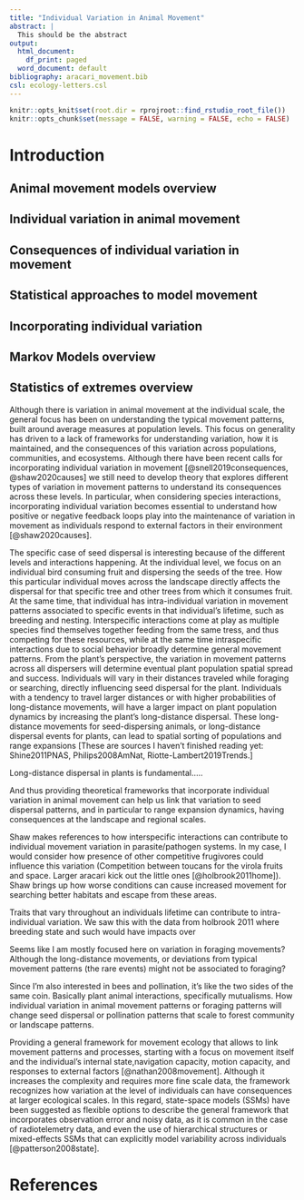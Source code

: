 ```yaml
---
title: "Individual Variation in Animal Movement"
abstract: |
  This should be the abstract
output:
  html_document:
    df_print: paged
  word_document: default
bibliography: aracari_movement.bib
csl: ecology-letters.csl
---
```


```r
knitr::opts_knit$set(root.dir = rprojroot::find_rstudio_root_file())
knitr::opts_chunk$set(message = FALSE, warning = FALSE, echo = FALSE)
```

<!-- For YAML -->
<!--   word_document: -->
<!--     reference_docx: paper_ref.docx -->

\newpage
# Introduction

## Animal movement models overview
## Individual variation in animal movement
## Consequences of individual variation in movement
## Statistical approaches to model movement
## Incorporating individual variation
## Markov Models overview
## Statistics of extremes overview


Although there is variation in animal movement at the individual scale, the general focus has been on understanding the typical movement patterns, built around average measures at population levels. This focus on generality has driven to a lack of frameworks for understanding variation, how it is maintained, and the consequences of this variation across populations, communities, and ecosystems. Although there have been recent calls for incorporating individual variation in movement [@snell2019consequences, @shaw2020causes] we still need to develop theory that explores different types of variation in movement patterns to understand its consequences across these levels. In particular, when considering species interactions, incorporating individual variation becomes essential to understand how positive or negative feedback loops play into the maintenance of variation in movement as individuals respond to external factors in their environment [@shaw2020causes].  

The specific case of seed dispersal is interesting because of the different levels and interactions happening. At the individual level, we focus on an individual bird consuming fruit and dispersing the seeds of the tree. How this particular individual moves across the landscape directly affects the dispersal for that specific tree and other trees from which it consumes fruit. At the same time, that individual has intra-individual variation in movement patterns associated to specific events in that individual's lifetime, such as breeding and nesting. Interspecific interactions come at play as multiple species find themselves together feeding from the same tress, and thus competing for these resources, while at the same time intraspecific interactions due to social behavior broadly determine general movement patterns. From the plant's perspective, the variation in movement patterns across all dispersers will determine eventual plant population spatial spread and success. Individuals will vary in their distances traveled while foraging or searching, directly influencing seed dispersal for the plant. Individuals with a tendency to travel larger distances or with higher probabilities of long-distance movements, will have a larger impact on plant population dynamics by increasing the plant's long-distance dispersal. These long-distance movements for seed-dispersing animals, or long-distance dispersal events for plants, can lead to spatial sorting of populations and range expansions [These are sources I haven't finished reading yet: Shine2011PNAS, Philips2008AmNat, Riotte-Lambert2019Trends.] 

Long-distance dispersal in plants is fundamental..... 

And thus providing theoretical frameworks that incorporate individual variation in animal movement can help us link that variation to seed dispersal patterns, and in particular to range expansion dynamics, having consequences at the landscape and regional scales. 


Shaw makes references to how interspecific interactions can contribute to individual movement variation in parasite/pathogen systems. In my case, I would consider how presence of other competitive frugivores could influence this variation (Competition between toucans for the virola fruits and space. Larger aracari kick out the little ones [@holbrook2011home]). Shaw brings up how worse conditions can cause increased movement for searching better habitats and escape from these areas.

Traits that vary throughout an individuals lifetime can contribute to intra-individual variation. We saw this with the data from holbrook 2011 where breeding state and such would have impacts over 

Seems like I am mostly focused here on variation in foraging movements? Although the long-distance movements, or deviations from typical movement patterns (the rare events) might not be associated to foraging?

Since I'm also interested in bees and pollination, it's like the two sides of the same coin. Basically plant animal interactions, specifically mutualisms. How individual variation in animal movement patterns or foraging patterns will change seed dispersal or pollination patterns that scale to forest community or landscape patterns.





Providing a general framework for movement ecology that allows to link movement patterns and processes, starting with a focus on movement itself and the individual's internal state,navigation capacity, motion capacity, and responses to external factors [@nathan2008movement]. Although it increases the complexity and requires more fine scale data, the framework recognizes how variation at the level of individuals can have consequences at larger ecological scales. In this regard, state-space models (SSMs) have been suggested as flexible options to describe the general framework that incorporates observation error and noisy data, as it is common in the case of radiotelemetry data, and even the use of hierarchical structures or mixed-effects SSMs that can explicitly model variability across individuals [@patterson2008state].


# References






